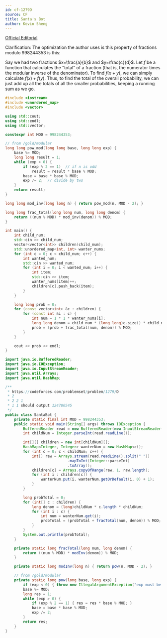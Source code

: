 ```yaml
---
id: cf-1279D
source: CF
title: Santa's Bot
author: Kevin Sheng
---
```


[Official Editorial](https://codeforces.com/blog/entry/72577)

Clarification: The optimization the author uses is this property of fractions
modulo $998244353$ is this:

<Info>

Say we had two fractions $x=\frac{a}{b}$ and $y=\frac{c}{d}$. Let $f$ be a
function that calculates the "total" of a fraction (that is, the numerator times
the modular inverse of the denominator). To find $f(x + y)$, we can simply
calculate $f(x) + f(y)$. Thus, to find the total of the overall probability, we
can just add up all the totals of all the smaller probabilities, keeping a
running sum as we go.

</Info>

<LanguageSection>

<CPPSection>

```cpp
#include <iostream>
#include <unordered_map>
#include <vector>

using std::cout;
using std::endl;
using std::vector;

constexpr int MOD = 998244353;

// from /gold/modular
long long pow_mod(long long base, long long exp) {
	base %= MOD;
	long long result = 1;
	while (exp > 0) {
		if (exp % 2 == 1)  // if n is odd
			result = result * base % MOD;
		base = base * base % MOD;
		exp /= 2;  // divide by two
	}
	return result;
}

long long mod_inv(long long n) { return pow_mod(n, MOD - 2); }

long long frac_total(long long num, long long denom) {
	return ((num % MOD) * mod_inv(denom)) % MOD;
}

int main() {
	int child_num;
	std::cin >> child_num;
	vector<vector<int>> children(child_num);
	std::unordered_map<int, int> wanter_nums;
	for (int c = 0; c < child_num; c++) {
		int wanted_num;
		std::cin >> wanted_num;
		for (int i = 0; i < wanted_num; i++) {
			int item;
			std::cin >> item;
			wanter_nums[item]++;
			children[c].push_back(item);
		}
	}

	long long prob = 0;
	for (const vector<int> &c : children) {
		for (const int &i : c) {
			int num = 1 * 1 * wanter_nums[i];
			long long denom = child_num * (long long)c.size() * child_num;
			prob = (prob + frac_total(num, denom)) % MOD;
		}
	}

	cout << prob << endl;
}
```

</CPPSection>

<JavaSection>

```java
import java.io.BufferedReader;
import java.io.IOException;
import java.io.InputStreamReader;
import java.util.Arrays;
import java.util.HashMap;

/**
 * https://codeforces.com/problemset/problem/1279/D
 * 2
 * 2 2 1
 * 1 1 should output 124780545
 */
public class SantaBot {
	private static final int MOD = 998244353;
	public static void main(String[] args) throws IOException {
		BufferedReader read = new BufferedReader(new InputStreamReader(System.in));
		int childNum = Integer.parseInt(read.readLine());

		int[][] children = new int[childNum][];
		HashMap<Integer, Integer> wanterNum = new HashMap<>();
		for (int c = 0; c < childNum; c++) {
			int[] raw = Arrays.stream(read.readLine().split(" "))
			                .mapToInt(Integer::parseInt)
			                .toArray();
			children[c] = Arrays.copyOfRange(raw, 1, raw.length);
			for (int i : children[c]) {
				wanterNum.put(i, wanterNum.getOrDefault(i, 0) + 1);
			}
		}

		long probTotal = 0;
		for (int[] c : children) {
			long denom = (long)childNum * c.length * childNum;
			for (int i : c) {
				int num = wanterNum.get(i);
				probTotal = (probTotal + fracTotal(num, denom)) % MOD;
			}
		}
		System.out.println(probTotal);
	}

	private static long fracTotal(long num, long denom) {
		return ((num % MOD) * modInv(denom)) % MOD;
	}

	private static long modInv(long n) { return pow(n, MOD - 2); }

	// from /gold/modular
	private static long pow(long base, long exp) {
		if (exp < 0) { throw new IllegalArgumentException("exp must be nonnegative"); }
		base %= MOD;
		long res = 1;
		while (exp > 0) {
			if (exp % 2 == 1) { res = res * base % MOD; }
			base = base * base % MOD;
			exp /= 2;
		}
		return res;
	}
}
```

</JavaSection>

</LanguageSection>
